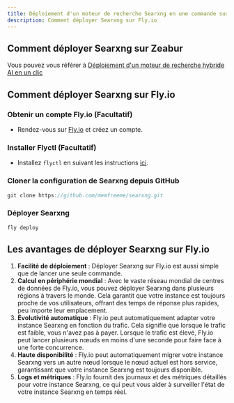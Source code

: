 ```yaml
---
title: Déploiement d'un moteur de recherche Searxng en une commande sur Fly.io
description: Comment déployer Searxng sur Fly.io
---
```


## Comment déployer Searxng sur Zeabur

Vous pouvez vous référer à [Déploiement d'un moteur de recherche hybride AI en un clic](/docs/one-click-deploy-ai-search)

## Comment déployer Searxng sur Fly.io

<Steps>

### Obtenir un compte Fly.io (Facultatif)

-   Rendez-vous sur [Fly.io](https://fly.io) et créez un compte.

### Installer Flyctl (Facultatif)

-   Installez `flyctl` en suivant les instructions [ici](https://fly.io/docs/flyctl/install/).

### Cloner la configuration de Searxng depuis GitHub

```js
git clone https://github.com/memfreeme/searxng.git
```

### Déployer Searxng

```js
fly deploy
```

</Steps>

## Les avantages de déployer Searxng sur Fly.io

1. **Facilité de déploiement** : Déployer Searxng sur Fly.io est aussi simple que de lancer une seule commande.
2. **Calcul en périphérie mondial** : Avec le vaste réseau mondial de centres de données de Fly.io, vous pouvez déployer Searxng dans plusieurs régions à travers le monde. Cela garantit que votre instance est toujours proche de vos utilisateurs, offrant des temps de réponse plus rapides, peu importe leur emplacement.
3. **Évolutivité automatique** : Fly.io peut automatiquement adapter votre instance Searxng en fonction du trafic. Cela signifie que lorsque le trafic est faible, vous n'avez pas à payer. Lorsque le trafic est élevé, Fly.io peut lancer plusieurs nœuds en moins d'une seconde pour faire face à une forte concurrence.
4. **Haute disponibilité** : Fly.io peut automatiquement migrer votre instance Searxng vers un autre nœud lorsque le nœud actuel est hors service, garantissant que votre instance Searxng est toujours disponible.
5. **Logs et métriques** : Fly.io fournit des journaux et des métriques détaillés pour votre instance Searxng, ce qui peut vous aider à surveiller l'état de votre instance Searxng en temps réel.
